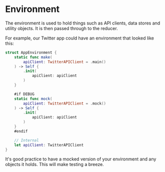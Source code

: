 # Environment

The environment is used to hold things such as API clients, data stores and utility objects. It is then passed through to the reducer.

For example, our Twitter app could have an environment that looked like this:

```swift
struct AppEnvironment {
    static func make(
        apiClient: TwitterAPIClient = .main()
    ) -> Self {
        .init(
            apiClient: apiClient
        )
    }

    #if DEBUG
    static func mock(
        apiClient: TwitterAPIClient = .mock()
    ) -> Self {
        .init(
            apiClient: apiClient
        )
    }
    #endif

    // Internal
    let apiClient: TwitterAPIClient
}
```

It's good practice to have a mocked version of your environment and any objects it holds. This will make testing a breeze.